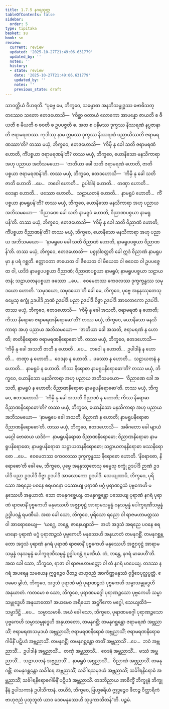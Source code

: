 ```yaml
---
title: 1.7.5 နဂရသုတ္တ
tableOfContents: false
sidebar:
  order: 5
type: tipitaka
basket: su
book: sn
review:
  current: review
  updated: '2025-10-27T21:49:06.631779'
  updated_by: ''
  notes: ''
  history:
  - state: review
    date: '2025-10-27T21:49:06.631779'
    updated_by: ''
    notes: ''
    previous_state: draft
---
```



<ReviewStatus review={frontmatter.review} showDetails={true} />

<HypothesisAnnotation frontmatter={frontmatter} />

<DynamicBreadcrumb />

<Division number="65" book="sn" e="ch" v="18" p="289">

<Paragraph number="466" book="sn">
သာဝတ္ထိယံ ဝိဟရတိ. “ပုဗ္ဗေ မေ, ဘိက္ခဝေ, သမ္ဗောဓာ အနဘိသမ္ဗုဒ္ဓဿ ဗောဓိသတ္တဿေဝ သတော ဧတဒဟောသိ—  ‘ကိစ္ဆာ ဝတာယံ လောကော အာပန္နော ဇာယတိ စ ဇီယတိ စ မီယတိ စ စဝတိ စ ဥပပဇ္ဇတိ စ. အထ စ ပနိမဿ ဒုက္ခဿ နိဿရဏံ နပ္ပဇာနာတိ ဇရာမရဏဿ. ကုဒါဿု နာမ ဣမဿ ဒုက္ခဿ နိဿရဏံ ပညာယိဿတိ ဇရာမရဏဿာ’တိ? တဿ မယှံ, ဘိက္ခဝေ, ဧတဒဟောသိ—  ‘ကိမှိ နု ခေါ သတိ ဇရာမရဏံ ဟောတိ, ကိံပစ္စယာ ဇရာမရဏန်’တိ? တဿ မယှံ, ဘိက္ခဝေ, ယောနိသော မနသိကာရာ အဟု ပညာယ အဘိသမယော—  ‘ဇာတိယာ ခေါ သတိ ဇရာမရဏံ ဟောတိ, ဇာတိပစ္စယာ ဇရာမရဏန်’တိ.
</Paragraph>

<Paragraph number="467" book="sn">
တဿ မယှံ, ဘိက္ခဝေ, ဧတဒဟောသိ—  ‘ကိမှိ နု ခေါ သတိ ဇာတိ ဟောတိ …ပေ…  ဘဝေါ ဟောတိ…  ဥပါဒါနံ ဟောတိ…  တဏှာ ဟောတိ…  ဝေဒနာ ဟောတိ…  ဖဿော ဟောတိ…  သဠာယတနံ ဟောတိ…  နာမရူပံ ဟောတိ…  ကိံပစ္စယာ နာမရူပန်’တိ? တဿ မယှံ, ဘိက္ခဝေ, ယောနိသော မနသိကာရာ အဟု ပညာယ အဘိသမယော—  ‘ဝိညာဏေ ခေါ သတိ နာမရူပံ ဟောတိ, ဝိညာဏပစ္စယာ နာမရူပန်’တိ. တဿ မယှံ, ဘိက္ခဝေ, ဧတဒဟောသိ—  ‘ကိမှိ နု ခေါ သတိ ဝိညာဏံ ဟောတိ, ကိံပစ္စယာ ဝိညာဏန်’တိ? တဿ မယှံ, ဘိက္ခဝေ, ယောနိသော မနသိကာရာ အဟု ပညာယ အဘိသမယော—  ‘နာမရူပေ ခေါ သတိ ဝိညာဏံ ဟောတိ, နာမရူပပစ္စယာ ဝိညာဏန်’တိ.
</Paragraph>

<Paragraph number="468" book="sn">
တဿ မယှံ, ဘိက္ခဝေ, ဧတဒဟောသိ—  ပစ္စုဒါဝတ္တတိ ခေါ ဣဒံ ဝိညာဏံ နာမရူပမှာ န ပရံ ဂစ္ဆတိ. ဧတ္တာဝတာ ဇာယေထ ဝါ ဇီယေထ ဝါ မီယေထ ဝါ စဝေထ ဝါ ဥပပဇ္ဇေထ ဝါ, ယဒိဒံ နာမရူပပစ္စယာ ဝိညာဏံ; ဝိညာဏပစ္စယာ နာမရူပံ; နာမရူပပစ္စယာ သဠာယတနံ; သဠာယတနပစ္စယာ ဖဿော …ပေ…  ဧဝမေတဿ ကေဝလဿ ဒုက္ခက္ခန္ဓဿ သမုဒယော ဟောတိ. ‘သမုဒယော, သမုဒယော’တိ ခေါ မေ, ဘိက္ခဝေ, ပုဗ္ဗေ အနနုဿုတေသု ဓမ္မေသု စက္ခုံ ဥဒပါဒိ ဉာဏံ ဥဒပါဒိ ပညာ ဥဒပါဒိ ဝိဇ္ဇာ ဥဒပါဒိ အာလောကော ဥဒပါဒိ.
</Paragraph>

<Paragraph number="469" book="sn">
တဿ မယှံ, ဘိက္ခဝေ, ဧတဒဟောသိ—  ‘ကိမှိ နု ခေါ အသတိ, ဇရာမရဏံ န ဟောတိ; ကိဿ နိရောဓာ ဇရာမရဏနိရောဓော’တိ? တဿ မယှံ, ဘိက္ခဝေ, ယောနိသော မနသိကာရာ အဟု ပညာယ အဘိသမယော—  ‘ဇာတိယာ ခေါ အသတိ, ဇရာမရဏံ န ဟောတိ; ဇာတိနိရောဓာ ဇရာမရဏနိရောဓော’တိ. တဿ မယှံ, ဘိက္ခဝေ, ဧတဒဟောသိ—  ‘ကိမှိ နု ခေါ အသတိ ဇာတိ န ဟောတိ …ပေ…  ဘဝေါ န ဟောတိ…  ဥပါဒါနံ န ဟောတိ…  တဏှာ န ဟောတိ…  ဝေဒနာ န ဟောတိ…  ဖဿော န ဟောတိ…  သဠာယတနံ န ဟောတိ…  နာမရူပံ န ဟောတိ. ကိဿ နိရောဓာ နာမရူပနိရောဓော’တိ? တဿ မယှံ, ဘိက္ခဝေ, ယောနိသော မနသိကာရာ အဟု ပညာယ အဘိသမယော—  ‘ဝိညာဏေ ခေါ အသတိ, နာမရူပံ န ဟောတိ; ဝိညာဏနိရောဓာ နာမရူပနိရောဓော’တိ.
</Paragraph>

<Paragraph number="470" book="sn">
တဿ မယှံ, ဘိက္ခဝေ, ဧတဒဟောသိ—  ‘ကိမှိ နု ခေါ အသတိ ဝိညာဏံ န ဟောတိ; ကိဿ နိရောဓာ ဝိညာဏနိရောဓော’တိ? တဿ မယှံ, ဘိက္ခဝေ, ယောနိသော မနသိကာရာ အဟု ပညာယ အဘိသမယော—  ‘နာမရူပေ ခေါ အသတိ, ဝိညာဏံ န ဟောတိ; နာမရူပနိရောဓာ ဝိညာဏနိရောဓော’တိ.
</Paragraph>

<Paragraph number="471" book="sn">
တဿ မယှံ, ဘိက္ခဝေ, ဧတဒဟောသိ—  အဓိဂတော ခေါ မျာယံ မဂ္ဂေါ ဗောဓာယ ယဒိဒံ—  နာမရူပနိရောဓာ ဝိညာဏနိရောဓော; ဝိညာဏနိရောဓာ နာမရူပနိရောဓော; နာမရူပနိရောဓာ သဠာယတနနိရောဓော; သဠာယတနနိရောဓာ ဖဿနိရောဓော …ပေ…  ဧဝမေတဿ ကေဝလဿ ဒုက္ခက္ခန္ဓဿ နိရောဓော ဟောတိ. ‘နိရောဓော, နိရောဓော’တိ ခေါ မေ, ဘိက္ခဝေ, ပုဗ္ဗေ အနနုဿုတေသု ဓမ္မေသု စက္ခုံ ဥဒပါဒိ ဉာဏံ ဥဒပါဒိ ပညာ ဥဒပါဒိ ဝိဇ္ဇာ ဥဒပါဒိ အာလောကော ဥဒပါဒိ.
</Paragraph>

<Paragraph number="472" book="sn">
သေယျထာပိ, ဘိက္ခဝေ, ပုရိသော အရညေ ပဝနေ စရမာနော ပဿေယျ ပုရာဏံ မဂ္ဂံ ပုရာဏဉ္ဇသံ ပုဗ္ဗကေဟိ မနုဿေဟိ အနုယာတံ. သော တမနုဂစ္ဆေယျ. တမနုဂစ္ဆန္တော ပဿေယျ ပုရာဏံ နဂရံ ပုရာဏံ ရာဇဓာနိံ ပုဗ္ဗကေဟိ မနုဿေဟိ အဇ္ဈာဝုဋ္ဌံ အာရာမသမ္ပန္နံ ဝနသမ္ပန္နံ ပေါက္ခရဏီသမ္ပန္နံ ဥဒ္ဓါပဝန္တံ ရမဏီယံ. အထ ခေါ သော, ဘိက္ခဝေ, ပုရိသော ရညော ဝါ ရာဇမဟာမတ္တဿ ဝါ အာရောစေယျ—  ‘ယဂ္ဃေ, ဘန္တေ, ဇာနေယျာသိ—  အဟံ အဒ္ဒသံ အရညေ ပဝနေ စရမာနော ပုရာဏံ မဂ္ဂံ ပုရာဏဉ္ဇသံ ပုဗ္ဗကေဟိ မနုဿေဟိ အနုယာတံ တမနုဂစ္ဆိံ. တမနုဂစ္ဆန္တော အဒ္ဒသံ ပုရာဏံ နဂရံ ပုရာဏံ ရာဇဓာနိံ ပုဗ္ဗကေဟိ မနုဿေဟိ အဇ္ဈာဝုဋ္ဌံ အာရာမသမ္ပန္နံ ဝနသမ္ပန္နံ ပေါက္ခရဏီသမ္ပန္နံ ဥဒ္ဓါပဝန္တံ ရမဏီယံ. တံ, ဘန္တေ, နဂရံ မာပေဟီ’တိ. အထ ခေါ သော, ဘိက္ခဝေ, ရာဇာ ဝါ ရာဇမဟာမတ္တော ဝါ တံ နဂရံ မာပေယျ. တဒဿ နဂရံ အပရေန သမယေန ဣဒ္ဓဉ္စေဝ ဖီတဉ္စ ဗာဟုဇညံ အာကိဏ္ဏမနုဿံ ဝုဒ္ဓိဝေပုလ္လပ္ပတ္တံ. ဧဝမေဝ ခွါဟံ, ဘိက္ခဝေ, အဒ္ဒသံ ပုရာဏံ မဂ္ဂံ ပုရာဏဉ္ဇသံ ပုဗ္ဗကေဟိ သမ္မာသမ္ဗုဒ္ဓေဟိ အနုယာတံ.
</Paragraph>

<Paragraph number="473" book="sn">
ကတမော စ သော, ဘိက္ခဝေ, ပုရာဏမဂ္ဂေါ ပုရာဏဉ္ဇသော ပုဗ္ဗကေဟိ သမ္မာသမ္ဗုဒ္ဓေဟိ အနုယာတော? အယမေဝ အရိယော အဋ္ဌင်္ဂိကော မဂ္ဂေါ, သေယျထိဒံ—  သမ္မာဒိဋ္ဌိ …ပေ…  သမ္မာသမာဓိ. အယံ ခေါ သော, ဘိက္ခဝေ, ပုရာဏမဂ္ဂေါ ပုရာဏဉ္ဇသော ပုဗ္ဗကေဟိ သမ္မာသမ္ဗုဒ္ဓေဟိ အနုယာတော, တမနုဂစ္ဆိံ; တမနုဂစ္ဆန္တော ဇရာမရဏံ အဗ္ဘညာသိံ; ဇရာမရဏသမုဒယံ အဗ္ဘညာသိံ; ဇရာမရဏနိရောဓံ အဗ္ဘညာသိံ; ဇရာမရဏနိရောဓဂါမိနိံ ပဋိပဒံ အဗ္ဘညာသိံ. တမနုဂစ္ဆိံ; တမနုဂစ္ဆန္တော ဇာတိံ အဗ္ဘညာသိံ …ပေ…  ဘဝံ အဗ္ဘညာသိံ…  ဥပါဒါနံ အဗ္ဘညာသိံ…  တဏှံ အဗ္ဘညာသိံ…  ဝေဒနံ အဗ္ဘညာသိံ…  ဖဿံ အဗ္ဘညာသိံ…  သဠာယတနံ အဗ္ဘညာသိံ…  နာမရူပံ အဗ္ဘညာသိံ…  ဝိညာဏံ အဗ္ဘညာသိံ. တမနုဂစ္ဆိံ; တမနုဂစ္ဆန္တော သင်္ခါရေ အဗ္ဘညာသိံ; သင်္ခါရသမုဒယံ အဗ္ဘညာသိံ; သင်္ခါရနိရောဓံ အဗ္ဘညာသိံ; သင်္ခါရနိရောဓဂါမိနိံ ပဋိပဒံ အဗ္ဘညာသိံ. တဒဘိညာယ အာစိက္ခိံ ဘိက္ခူနံ ဘိက္ခုနီနံ ဥပါသကာနံ ဥပါသိကာနံ. တယိဒံ, ဘိက္ခဝေ, ဗြဟ္မစရိယံ ဣဒ္ဓဉ္စေဝ ဖီတဉ္စ ဝိတ္ထာရိကံ ဗာဟုဇညံ ပုထုဘူတံ ယာဝ ဒေဝမနုဿေဟိ သုပ္ပကာသိတန်”တိ.

</Paragraph>
</Division>

<Paragraph number="474" type="center" book="sn">
ပဉ္စမံ.
</Paragraph>